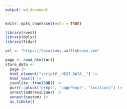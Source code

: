 ```yaml
---
output: md_document
---
```


```r
knitr::opts_chunk$set(echo = TRUE)

library(rvest)
library(dplyr)
library(tidyr)

url <- "https://locations.wafflehouse.com" 

page <- read_html(url)
store_data <- 
  page |> 
  html_element("script#__NEXT_DATA__") |> 
  html_text() |> 
  jsonlite::fromJSON() |>
  purrr::pluck("props", "pageProps", "locations") |>
  unnest(addressLines) |>
  unnest(custom) |> 
  as_tibble()
```

